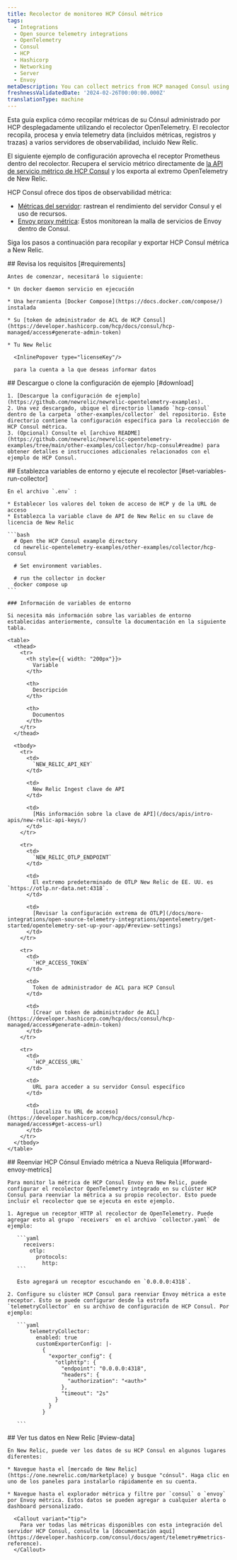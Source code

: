 ```yaml
---
title: Recolector de monitoreo HCP Cónsul métrico
tags:
  - Integrations
  - Open source telemetry integrations
  - OpenTelemetry
  - Consul
  - HCP
  - Hashicorp
  - Networking
  - Server
  - Envoy
metaDescription: You can collect metrics from HCP managed Consul using the OpenTelemetry Collector.
freshnessValidatedDate: '2024-02-26T00:00:00.000Z'
translationType: machine
---
```


Esta guía explica cómo recopilar métricas de su Cónsul administrado por HCP desplegadamente utilizando el recolector OpenTelemetry. El recolector recopila, procesa y envía telemetry data (incluidos métricas, registros y trazas) a varios servidores de observabilidad, incluido New Relic.

El siguiente ejemplo de configuración aprovecha el receptor Prometheus dentro del recolector. Recupera el servicio métrico directamente de [la API de servicio métrico de HCP Consul](https://developer.hashicorp.com/hcp/docs/consul/monitor/metrics) y los exporta al extremo OpenTelemetry de New Relic.

HCP Consul ofrece dos tipos de observabilidad métrica:

* [Métricas del servidor](https://developer.hashicorp.com/hcp/docs/consul/monitor/consul-central/observability#server-metrics): rastrean el rendimiento del servidor Consul y el uso de recursos.
* [Envoy proxy métrica](https://developer.hashicorp.com/hcp/docs/consul/monitor/consul-central/observability#envoy-proxy-metrics): Estos monitorean la malla de servicios de Envoy dentro de Consul.

Siga los pasos a continuación para recopilar y exportar HCP Consul métrica a New Relic.

<Steps>
  <Step>
    ## Revisa los requisitos [#requirements]

    Antes de comenzar, necesitará lo siguiente:

    * Un docker daemon servicio en ejecución

    * Una herramienta [Docker Compose](https://docs.docker.com/compose/) instalada

    * Su [token de administrador de ACL de HCP Consul](https://developer.hashicorp.com/hcp/docs/consul/hcp-managed/access#generate-admin-token)

    * Tu New Relic

      <InlinePopover type="licenseKey"/>

      para la cuenta a la que deseas informar datos
  </Step>

  <Step>
    ## Descargue o clone la configuración de ejemplo [#download]

    1. [Descargue la configuración de ejemplo](https://github.com/newrelic/newrelic-opentelemetry-examples).
    2. Una vez descargado, ubique el directorio llamado `hcp-consul` dentro de la carpeta `other-examples/collector` del repositorio. Este directorio contiene la configuración específica para la recolección de HCP Consul métrica.
    3. (Opcional) Consulte el [archivo README](https://github.com/newrelic/newrelic-opentelemetry-examples/tree/main/other-examples/collector/hcp-consul#readme) para obtener detalles e instrucciones adicionales relacionados con el ejemplo de HCP Consul.
  </Step>

  <Step>
    ## Establezca variables de entorno y ejecute el recolector [#set-variables-run-collector]

    En el archivo `.env` :

    * Establecer los valores del token de acceso de HCP y de la URL de acceso
    * Establezca la variable clave de API de New Relic en su clave de licencia de New Relic

    ```bash
      # Open the HCP Consul example directory
      cd newrelic-opentelemetry-examples/other-examples/collector/hcp-consul

      # Set environment variables.

      # run the collector in docker
      docker compose up
    ```

    ### Información de variables de entorno

    Si necesita más información sobre las variables de entorno establecidas anteriormente, consulte la documentación en la siguiente tabla.

    <table>
      <thead>
        <tr>
          <th style={{ width: "200px"}}>
            Variable
          </th>

          <th>
            Descripción
          </th>

          <th>
            Documentos
          </th>
        </tr>
      </thead>

      <tbody>
        <tr>
          <td>
            `NEW_RELIC_API_KEY`
          </td>

          <td>
            New Relic Ingest clave de API
          </td>

          <td>
            [Más información sobre la clave de API](/docs/apis/intro-apis/new-relic-api-keys/)
          </td>
        </tr>

        <tr>
          <td>
            `NEW_RELIC_OTLP_ENDPOINT`
          </td>

          <td>
            El extremo predeterminado de OTLP New Relic de EE. UU. es `https://otlp.nr-data.net:4318`.
          </td>

          <td>
            [Revisar la configuración extrema de OTLP](/docs/more-integrations/open-source-telemetry-integrations/opentelemetry/get-started/opentelemetry-set-up-your-app/#review-settings)
          </td>
        </tr>

        <tr>
          <td>
            `HCP_ACCESS_TOKEN`
          </td>

          <td>
            Token de administrador de ACL para HCP Consul
          </td>

          <td>
            [Crear un token de administrador de ACL](https://developer.hashicorp.com/hcp/docs/consul/hcp-managed/access#generate-admin-token)
          </td>
        </tr>

        <tr>
          <td>
            `HCP_ACCESS_URL`
          </td>

          <td>
            URL para acceder a su servidor Consul específico
          </td>

          <td>
            [Localiza tu URL de acceso](https://developer.hashicorp.com/hcp/docs/consul/hcp-managed/access#get-access-url)
          </td>
        </tr>
      </tbody>
    </table>
  </Step>

  <Step>
    ## Reenviar HCP Cónsul Enviado métrica a Nueva Reliquia [#forward-envoy-metrics]

    Para monitor la métrica de HCP Consul Envoy en New Relic, puede configurar el recolector OpenTelemetry integrado en su clúster HCP Consul para reenviar la métrica a su propio recolector. Esto puede incluir el recolector que se ejecuta en este ejemplo.

    1. Agregue un receptor HTTP al recolector de OpenTelemetry. Puede agregar esto al grupo `receivers` en el archivo `collector.yaml` de ejemplo:

       ```yaml
         receivers:
           otlp:
             protocols:
               http:
       ```

       Esto agregará un receptor escuchando en `0.0.0.0:4318`.

    2. Configure su clúster HCP Consul para reenviar Envoy métrica a este receptor. Esto se puede configurar desde la estrofa `telemetryCollector` en su archivo de configuración de HCP Consul. Por ejemplo:

       ```yaml
           telemetryCollector:
             enabled: true
             customExporterConfig: |-
               {
                 "exporter_config": {
                   "otlphttp": {
                     "endpoint": "0.0.0.0:4318",
                     "headers": {
                       "authorization": "<auth>"
                     },
                     "timeout": "2s"
                   }
                 }
               }

       ```
  </Step>

  <Step>
    ## Ver tus datos en New Relic [#view-data]

    En New Relic, puede ver los datos de su HCP Consul en algunos lugares diferentes:

    * Navegue hasta el [mercado de New Relic](https://one.newrelic.com/marketplace) y busque "cónsul". Haga clic en uno de los paneles para instalarlo rápidamente en su cuenta.

    * Navegue hasta el explorador métrica y filtre por `consul` o `envoy` por Envoy métrica. Estos datos se pueden agregar a cualquier alerta o dashboard personalizado.

      <Callout variant="tip">
        Para ver todas las métricas disponibles con esta integración del servidor HCP Consul, consulte la [documentación aquí](https://developer.hashicorp.com/consul/docs/agent/telemetry#metrics-reference).
      </Callout>
  </Step>
</Steps>